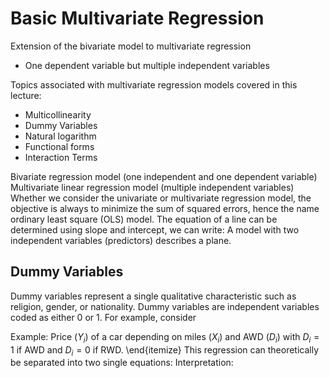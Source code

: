 # Basic Multivariate Regression
Extension of the bivariate model to multivariate regression

- One dependent variable but multiple independent variables

Topics associated with multivariate regression models covered in this lecture:

- Multicollinearity
- Dummy Variables
- Natural logarithm
- Functional forms
- Interaction Terms

Bivariate regression model (one independent and one dependent variable)
        \begin{equation*}
            y = \beta_0 + \beta_1 x_1 + \epsilon
        \end{equation*}
    Multivariate linear regression model (multiple independent variables)
        \begin{equation*}
            y = \beta_0 + \beta_1 x_1 + \beta_2 x_2 + \dots + \beta_k x_k + \epsilon
        \end{equation*}
    Whether we consider the univariate or multivariate regression model, the objective is always to minimize the sum of squared errors, hence the name ordinary least square (OLS) model. The equation of a line can be determined using slope and intercept, we can write:
        \begin{equation*}
            E(y|x) = \beta_0 + \beta_1 x
        \end{equation*}
    A model with two independent variables (predictors) describes a plane.

## Dummy Variables
Dummy variables represent a single qualitative characteristic such as religion, gender, or nationality. Dummy variables are independent variables coded as either 0 or 1. For example, consider 

Example: Price ($Y_i$) of a car depending on miles ($X_i$) and AWD ($D_i$)
                \begin{equation*}
                    Y_i = \beta_0 + \beta_1 X_i + \beta_2 D_i + \epsilon_i
                \end{equation*}
            with $D_i = 1$ if AWD and $D_i = 0$  if RWD.
        \end{itemize}
    This regression can theoretically be separated into two single equations:
        \begin{enumerate}
            \item RWD: $Y_i = \beta_0 + \beta_1 X_i + \epsilon_i$
            \item AWD: $Y_i = (\beta_0 + \beta_2 )+ \beta_1 X_i + \epsilon_i$
        \end{enumerate}
    Interpretation:
        \begin{itemize}
            \item Knowledge on how the dummy-variable was coded.
            \item If the coefficient of the dummy-variable ``adds'' (or ``subtracts'' if sign is negative) compared to the 0-group.
        \end{itemize}